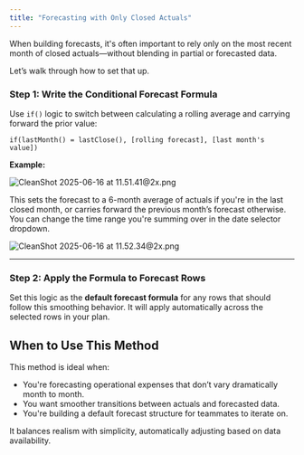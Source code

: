 ```yaml
---
title: "Forecasting with Only Closed Actuals"
---
```


When building forecasts, it's often important to rely only on the most recent month of closed actuals—without blending in partial or forecasted data.

Let’s walk through how to set that up.

### Step 1: Write the Conditional Forecast Formula

Use `if()` logic to switch between calculating a rolling average and carrying forward the prior value:

`if(lastMonth() = lastClose(), [rolling forecast], [last month's value]) `

**Example:**

![CleanShot 2025-06-16 at 11.51.41@2x.png](/images/CleanShot2025-06-16at11.51.41@2x.png)

This sets the forecast to a 6-month average of actuals if you're in the last closed month, or carries forward the previous month’s forecast otherwise. You can change the time range you're summing over in the date selector dropdown.

![CleanShot 2025-06-16 at 11.52.34@2x.png](/images/CleanShot2025-06-16at11.52.34@2x.png)

---

### Step 2: Apply the Formula to Forecast Rows

Set this logic as the **default forecast formula** for any rows that should follow this smoothing behavior. It will apply automatically across the selected rows in your plan.

## When to Use This Method

This method is ideal when:

- You're forecasting operational expenses that don’t vary dramatically month to month.
- You want smoother transitions between actuals and forecasted data.
- You're building a default forecast structure for teammates to iterate on.

It balances realism with simplicity, automatically adjusting based on data availability.